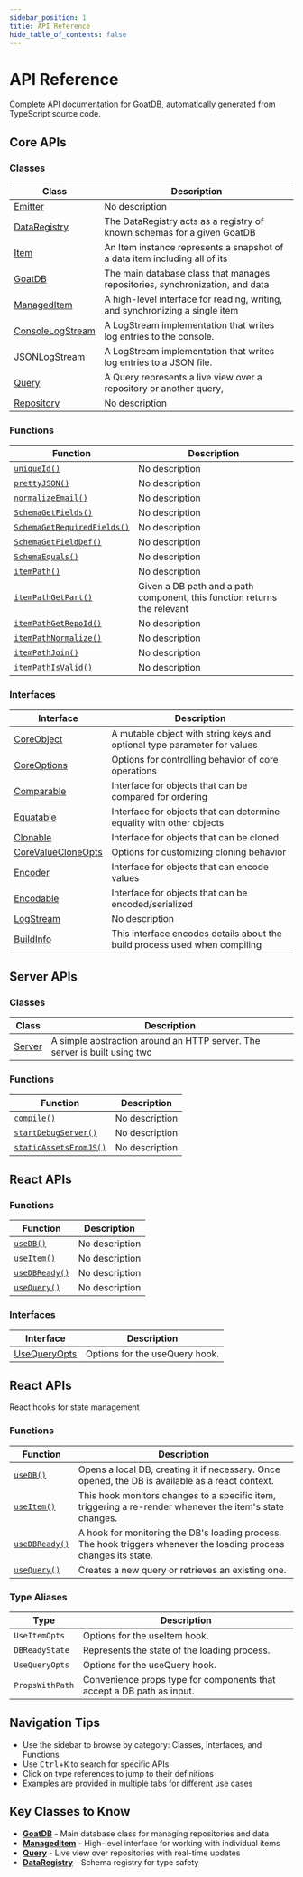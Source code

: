 ```yaml
---
sidebar_position: 1
title: API Reference
hide_table_of_contents: false
---
```


# API Reference

Complete API documentation for GoatDB, automatically generated from TypeScript source code.

## Core APIs

### Classes

| Class | Description |
|-------|-------------|
| [Emitter](./classes/emitter) | No description |
| [DataRegistry](./classes/dataregistry) | The DataRegistry acts as a registry of known schemas for a given GoatDB |
| [Item](./classes/item) | An Item instance represents a snapshot of a data item including all of its |
| [GoatDB](./classes/goatdb) | The main database class that manages repositories, synchronization, and data |
| [ManagedItem](./classes/manageditem) | A high-level interface for reading, writing, and synchronizing a single item |
| [ConsoleLogStream](./classes/consolelogstream) | A LogStream implementation that writes log entries to the console. |
| [JSONLogStream](./classes/jsonlogstream) | A LogStream implementation that writes log entries to a JSON file. |
| [Query](./classes/query) | A Query represents a live view over a repository or another query, |
| [Repository](./classes/repository) | No description |

### Functions

| Function | Description |
|----------|-------------|
| [`uniqueId()`](./functions-core#uniqueid) | No description |
| [`prettyJSON()`](./functions-core#prettyjson) | No description |
| [`normalizeEmail()`](./functions-core#normalizeemail) | No description |
| [`SchemaGetFields()`](./functions-core#schemagetfields) | No description |
| [`SchemaGetRequiredFields()`](./functions-core#schemagetrequiredfields) | No description |
| [`SchemaGetFieldDef()`](./functions-core#schemagetfielddef) | No description |
| [`SchemaEquals()`](./functions-core#schemaequals) | No description |
| [`itemPath()`](./functions-core#itempath) | No description |
| [`itemPathGetPart()`](./functions-core#itempathgetpart) | Given a DB path and a path component, this function returns the relevant |
| [`itemPathGetRepoId()`](./functions-core#itempathgetrepoid) | No description |
| [`itemPathNormalize()`](./functions-core#itempathnormalize) | No description |
| [`itemPathJoin()`](./functions-core#itempathjoin) | No description |
| [`itemPathIsValid()`](./functions-core#itempathisvalid) | No description |

### Interfaces

| Interface | Description |
|-----------|-------------|
| [CoreObject](./interfaces/coreobject) | A mutable object with string keys and optional type parameter for values |
| [CoreOptions](./interfaces/coreoptions) | Options for controlling behavior of core operations |
| [Comparable](./interfaces/comparable) | Interface for objects that can be compared for ordering |
| [Equatable](./interfaces/equatable) | Interface for objects that can determine equality with other objects |
| [Clonable](./interfaces/clonable) | Interface for objects that can be cloned |
| [CoreValueCloneOpts](./interfaces/corevaluecloneopts) | Options for customizing cloning behavior |
| [Encoder](./interfaces/encoder) | Interface for objects that can encode values |
| [Encodable](./interfaces/encodable) | Interface for objects that can be encoded/serialized |
| [LogStream](./interfaces/logstream) | No description |
| [BuildInfo](./interfaces/buildinfo) | This interface encodes details about the build process used when compiling |

## Server APIs

### Classes

| Class | Description |
|-------|-------------|
| [Server](./classes/server) | A simple abstraction around an HTTP server. The server is built using two |

### Functions

| Function | Description |
|----------|-------------|
| [`compile()`](./functions-server#compile) | No description |
| [`startDebugServer()`](./functions-server#startdebugserver) | No description |
| [`staticAssetsFromJS()`](./functions-server#staticassetsfromjs) | No description |

## React APIs

### Functions

| Function | Description |
|----------|-------------|
| [`useDB()`](./functions-react#usedb) | No description |
| [`useItem()`](./functions-react#useitem) | No description |
| [`useDBReady()`](./functions-react#usedbready) | No description |
| [`useQuery()`](./functions-react#usequery) | No description |

### Interfaces

| Interface | Description |
|-----------|-------------|
| [UseQueryOpts](./interfaces/usequeryopts) | Options for the useQuery hook. |

## React APIs

React hooks for state management

### Functions

| Function | Description |
|----------|-------------|
| [`useDB()`](./functions-react#usedb) | Opens a local DB, creating it if necessary. Once opened, the DB is available as a react context. |
| [`useItem()`](./functions-react#useitem) | This hook monitors changes to a specific item, triggering a re-render whenever the item's state changes. |
| [`useDBReady()`](./functions-react#usedbready) | A hook for monitoring the DB's loading process. The hook triggers whenever the loading process changes its state. |
| [`useQuery()`](./functions-react#usequery) | Creates a new query or retrieves an existing one. |

### Type Aliases

| Type | Description |
|------|-------------|
| `UseItemOpts` | Options for the useItem hook. |
| `DBReadyState` | Represents the state of the loading process. |
| `UseQueryOpts` | Options for the useQuery hook. |
| `PropsWithPath` | Convenience props type for components that accept a DB path as input. |

## Navigation Tips

- Use the sidebar to browse by category: Classes, Interfaces, and Functions
- Use <kbd>Ctrl</kbd>+<kbd>K</kbd> to search for specific APIs
- Click on type references to jump to their definitions
- Examples are provided in multiple tabs for different use cases

## Key Classes to Know

- **[GoatDB](./classes/goatdb)** - Main database class for managing repositories and data
- **[ManagedItem](./classes/manageditem)** - High-level interface for working with individual items
- **[Query](./classes/query)** - Live view over repositories with real-time updates
- **[DataRegistry](./classes/dataregistry)** - Schema registry for type safety
